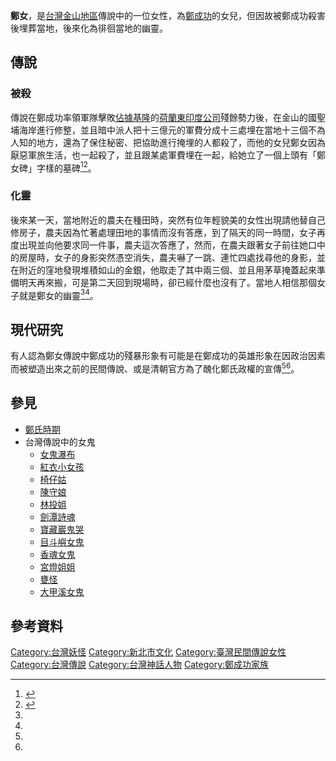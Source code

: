 '''鄭女'''，是[[台灣|台灣]][[金山區_(台灣)|金山地區]]傳說中的一位女性，為[[鄭成功|鄭成功]]的女兒，但因故被鄭成功殺害後埋葬當地，後來化為徘徊當地的幽靈。

==傳說==
===被殺===
傳說在鄭成功率領軍隊擊敗[[清荷聯軍|佔據基隆]]的[[荷蘭東印度公司|荷蘭東印度公司]]殘餘勢力後，在金山的國聖埔海岸進行修整，並且暗中派人把十三億元的軍費分成十三處埋在當地十三個不為人知的地方，還為了保住秘密、把協助進行掩埋的人都殺了，而他的女兒鄭女因為厭惡軍旅生活，也一起殺了，並且跟某處軍費埋在一起，給她立了一個上頭有「鄭女碑」字樣的墓碑<ref name="金包里の傳說二っ三つ">{{cite book |last= |first= |date=1935-08 |title=金包里の傳說二っ三つ|work=南方土俗|url= |location= |publisher=
臺北帝國大學土俗人種學研究室|page= |isbn= |author=石坂莊作}}</ref><ref name="唯妖論">{{cite book |last= |first= |date=2016-10-01 |title=唯妖論：臺灣神怪本事 |url=https://www.books.com.tw/products/0010730758 |location= |publisher=奇異果出版公司 |page= |isbn= |author=臺北地方異聞工作室 |access-date=2020-03-01 |archive-date=2019-05-27 |archive-url=https://web.archive.org/web/20190527084209/https://www.books.com.tw/products/0010730758 |dead-url=no }}</ref>。

===化靈===
後來某一天，當地附近的農夫在種田時，突然有位年輕貌美的女性出現請他替自己修房子，農夫因為忙著處理田地的事情而沒有答應，到了隔天的同一時間，女子再度出現並向他要求同一件事，農夫這次答應了，然而，在農夫跟著女子前往她口中的房屋時，女子的身影突然憑空消失，農夫嚇了一跳、連忙四處找尋他的身影，並在附近的窪地發現堆積如山的金銀，他取走了其中兩三個、並且用茅草掩蓋起來準備明天再來搬，可是第二天回到現場時，卻已經什麼也沒有了。當地人相信那個女子就是鄭女的幽靈<ref name="金包里の傳說二っ三つ"/><ref name="唯妖論"/>。
==現代研究==
有人認為鄭女傳說中鄭成功的殘暴形象有可能是在鄭成功的英雄形象在因政治因素而被塑造出來之前的民間傳說、或是清朝官方為了醜化鄭氏政權的宣傳<ref name="金包里の傳說二っ三つ"/><ref name="唯妖論"/>。
==參見==
*[[鄭氏時期|鄭氏時期]]
*台灣傳說中的女鬼
**[[女鬼瀑布傳說|女鬼瀑布]]
**[[紅衣小女孩|紅衣小女孩]]
**[[椅仔姑|椅仔姑]]
**[[陳守娘|陳守娘]]
**[[林投姐|林投姐]]
**[[劍潭詩魂|劍潭詩魂]]
**[[寶藏巖鬼哭|寶藏巖鬼哭]]
**[[目斗嶼女鬼|目斗嶼女鬼]]
**[[香魂女鬼|香魂女鬼]]
**[[宮燈姐姐|宮燈姐姐]]
**[[甕怪|甕怪]]
**[[大甲溪女鬼|大甲溪女鬼]]

==參考資料==
{{reflist}}

[[Category:台灣妖怪|Category:台灣妖怪]]
[[Category:新北市文化|Category:新北市文化]]
[[Category:臺灣民間傳說女性|Category:臺灣民間傳說女性]]
[[Category:台灣傳說|Category:台灣傳說]]
[[Category:台灣神話人物|Category:台灣神話人物]]
[[Category:鄭成功家族|Category:鄭成功家族]]
{{Myth-stub}}